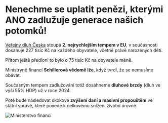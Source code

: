 # Nenechme se uplatit penězi, kterými **ANO zadlužuje generace** našich potomků!

[Veřejný dluh Česka](https://www.verejnydluh.cz/) stoupá **2. nejrychlejším tempem v EU**, v současnosti dosahuje 227 tisíc Kč na každého obyvatele, včetně právě narozených dětí.

Přitom ještě předloni to bylo o 75 tisíc Kč na obyvatele méně.

Ministryně financí **Schillerová vědomě lže**, když tvrdí, že se nemusíme obávat.

Současným tempem zadlužování totiž dosáhneme **dluhové brzdy** (dluh ve výši 55% HDP) už v roce 2024.

Poté bude následovat skokové **zvýšení daní a masivní propouštění** ve státní správě, které povede k celkovému snížení životní úrovně.

![Ministerstvo financí](../images/ministerstvo-financi.jpg)
